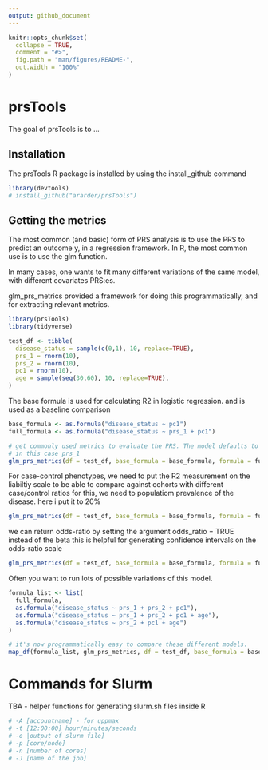 ```yaml
---
output: github_document
---
```


<!-- README.md is generated from README.Rmd. Please edit that file -->

```r
knitr::opts_chunk$set(
  collapse = TRUE,
  comment = "#>",
  fig.path = "man/figures/README-",
  out.width = "100%"
)
```

# prsTools

<!-- badges: start -->
<!-- badges: end -->

The goal of prsTools is to ...

## Installation
The prsTools R package is installed by using the install_github command


```r
library(devtools)
# install_github("ararder/prsTools")

```


## Getting the metrics
The most common (and basic) form of PRS analysis is to use the PRS to predict an outcome y,
in a regression framework. In R, the most common use is to use the glm function.

In many cases, one wants to fit many different variations of the same model, with different covariates PRS:es.

glm_prs_metrics provided a framework for doing this programmatically, and for extracting relevant metrics.


```r
library(prsTools)
library(tidyverse)

test_df <- tibble(
  disease_status = sample(c(0,1), 10, replace=TRUE),
  prs_1 = rnorm(10),
  prs_2 = rnorm(10),
  pc1 = rnorm(10),
  age = sample(seq(30,60), 10, replace=TRUE),
)
```

The base formula is used for calculating R2 in logistic regression.
and is used as a baseline comparison

```r
base_formula <- as.formula("disease_status ~ pc1")
full_formula <- as.formula("disease_status ~ prs_1 + pc1")

# get commonly used metrics to evaluate the PRS. The model defaults to returning the odds-ratio/beta for the first predictor
# in this case prs_1
glm_prs_metrics(df = test_df, base_formula = base_formula, formula = full_formula)
```

For case-control phenotypes, we need to put the R2 measurement on the liabiltiy scale
to be able to compare against cohorts with different case/control ratios
for this, we need to populatiom prevalence of the disease. here i put it to 20%

```r
glm_prs_metrics(df = test_df, base_formula = base_formula, formula = full_formula, pop_prev = 0.2)
```


we can return odds-ratio by setting the argument odds_ratio = TRUE instead of the beta
this is helpful for generating confidence intervals on the odds-ratio scale
```r
glm_prs_metrics(df = test_df, base_formula = base_formula, formula = full_formula, pop_prev = 0.2, odds_ratio = TRUE)
```


Often you want to run lots of possible variations of this model.

```r
formula_list <- list(
  full_formula,
  as.formula("disease_status ~ prs_1 + prs_2 + pc1"),
  as.formula("disease_status ~ prs_1 + prs_2 + pc1 + age"),
  as.formula("disease_status ~ prs_2 + pc1 + age")
)

# it's now programmatically easy to compare these different models.
map_df(formula_list, glm_prs_metrics, df = test_df, base_formula = base_formula, pop_prev = 0.2)

```


# Commands for Slurm
TBA - helper functions for generating slurm.sh files inside R

```r
# -A [accountname] - for uppmax
# -t [12:00:00] hour/minutes/seconds
# -o |output of slurm file]
# -p [core/node]
# -n [number of cores]
# -J [name of the job]
```


